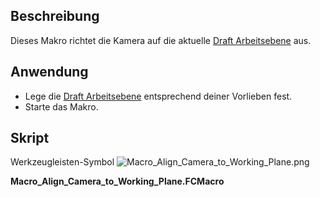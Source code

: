 <languages/>

{{Macro/de
|Name=Ausrichtung der Kamera auf die Arbeitsebene
|Icon=Macro_Align_Camera_to_Working_Plane.png
|Description=Dieses Makro richtet die Kamera auf die aktuellen [[Draft SelectPlane/de|Draft Arbeitsebene]]
|Author=yorik
|Version=0.1
|Date=2017-03-16
|Download=[https://wiki.freecad.org/images/f/fd/Macro_Align_Camera_to_Working_Plane.png Werkzeugleisten-Symbol]
|FCVersion=Alle
|SeeAlso=[[Macro Align Working Plane to Camera/de|Arbeitsebene auf Kamera ausrichten]] [[File:Macro_Align_Working_Plane_to_Camera.png|24px]] 
}}

<span id="Description"></span>
==Beschreibung==

Dieses Makro richtet die Kamera auf die aktuelle [[Draft SelectPlane/de|Draft Arbeitsebene]] aus.

<span id="Usage"></span>
==Anwendung==

* Lege die [[Draft_SelectPlane/de|Draft Arbeitsebene]] entsprechend deiner Vorlieben fest.
* Starte das Makro.

<span id="Script"></span>
==Skript== 

Werkzeugleisten-Symbol
[[Image:Macro_Align_Camera_to_Working_Plane.png]]

'''Macro_Align_Camera_to_Working_Plane.FCMacro'''

{{MacroCode|code=
import FreeCAD,FreeCADGui
c = FreeCADGui.ActiveDocument.ActiveView.getCameraNode()
r = FreeCAD.DraftWorkingPlane.getRotation().Rotation.Q
c.orientation.setValue(r)
}}

{{clear}}